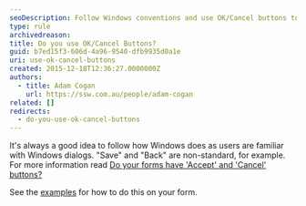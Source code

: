 ```yaml
---
seoDescription: Follow Windows conventions and use OK/Cancel buttons to ensure familiar dialog designs for users.
type: rule
archivedreason:
title: Do you use OK/Cancel Buttons?
guid: b7ed15f3-606d-4a96-9540-dfb9935d0a1e
uri: use-ok-cancel-buttons
created: 2015-12-18T12:36:27.0000000Z
authors:
  - title: Adam Cogan
    url: https://ssw.com.au/people/adam-cogan
related: []
redirects:
  - do-you-use-ok-cancel-buttons
---
```


It's always a good idea to follow how Windows does as users are familiar with Windows dialogs. "Save" and "Back" are non-standard, for example.
For more information read [Do your forms have 'Accept' and 'Cancel' buttons?](https://www.ssw.com.au/ssw/standards/rules/rulestobetterwindowsforms.aspx#ANCBTN)

See the [examples](/use-clean-designs-when-creating-forms) for how to do this on your form.